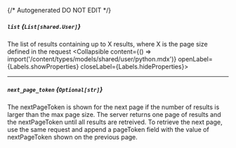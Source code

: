 {/* Autogenerated DO NOT EDIT  */}

##### `list` *{`List[shared.User]`}*
The list of results containing up to X results, where X is the page size defined in the request
<Collapsible content={() => import('/content/types/models/shared/user/python.mdx')} openLabel={Labels.showProperties} closeLabel={Labels.hideProperties}>
</Collapsible>

---
##### `next_page_token` *{`Optional[str]`}*
The nextPageToken is shown for the next page if the number of results is larger than the max page size. The server returns one page of results and the nextPageToken until all results are retreived. To retrieve the next page, use the same request and append a pageToken field with the value of nextPageToken shown on the previous page.


